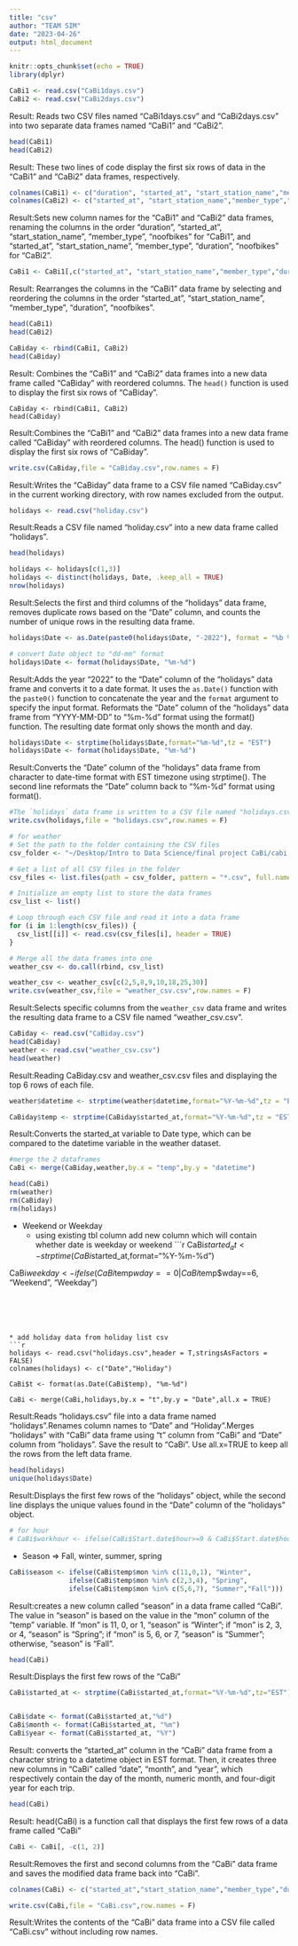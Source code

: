 ```yaml
---
title: "csv"
author: "TEAM SIM"
date: "2023-04-26"
output: html_document
---
```


```r
knitr::opts_chunk$set(echo = TRUE)
library(dplyr)
```


```r
CaBi1 <- read.csv("CaBi1days.csv")
CaBi2 <- read.csv("CaBi2days.csv")
```
Result: Reads two CSV files named "CaBi1days.csv" and "CaBi2days.csv" into two separate data frames named "CaBi1" and "CaBi2".


```r
head(CaBi1)
head(CaBi2)
```
Result: These two lines of code display the first six rows of data in the "CaBi1" and "CaBi2" data frames, respectively.



```r

colnames(CaBi1) <- c("duration", "started_at", "start_station_name","member_type","noofbikes")
colnames(CaBi2) <- c("started_at", "start_station_name","member_type","duration","noofbikes")

```
Result:Sets new column names for the "CaBi1" and "CaBi2" data frames, renaming the columns in the order "duration", "started_at", "start_station_name", "member_type", "noofbikes" for "CaBi1", and "started_at", "start_station_name", "member_type", "duration", "noofbikes" for "CaBi2".


```r
CaBi1 <- CaBi1[,c("started_at", "start_station_name","member_type","duration","noofbikes")]
```
Result: Rearranges the columns in the "CaBi1" data frame by selecting and reordering the columns in the order "started_at", "start_station_name", "member_type", "duration", "noofbikes".


```r
head(CaBi1)
head(CaBi2)
```

```r
CaBiday <- rbind(CaBi1, CaBi2)
head(CaBiday)
```
Result: Combines the "CaBi1" and "CaBi2" data frames into a new data frame called "CaBiday" with reordered columns. The `head()` function is used to display the first six rows of "CaBiday". 

```
CaBiday <- rbind(CaBi1, CaBi2)
head(CaBiday)
```
Result:Combines the "CaBi1" and "CaBi2" data frames into a new data frame called "CaBiday" with reordered columns. The head() function is used to display the first six rows of "CaBiday".



```r
write.csv(CaBiday,file = "CaBiday.csv",row.names = F)
```
Result:Writes the "CaBiday" data frame to a CSV file named "CaBiday.csv" in the current working directory, with row names excluded from the output.




```r
holidays <- read.csv("holiday.csv")
```
Result:Reads a CSV file named "holiday.csv" into a new data frame called "holidays".


```r
head(holidays)
```
```r
holidays <- holidays[c(1,3)]
holidays <- distinct(holidays, Date, .keep_all = TRUE)
nrow(holidays)
```
Result:Selects the first and third columns of the "holidays" data frame, removes duplicate rows based on the "Date" column, and counts the number of unique rows in the resulting data frame. 

```r
holidays$Date <- as.Date(paste0(holidays$Date, "-2022"), format = "%b %d-%Y")

# convert Date object to "dd-mm" format
holidays$Date <- format(holidays$Date, "%m-%d")
```
Result:Adds the year "2022" to the "Date" column of the "holidays" data frame and converts it to a date format. It uses the `as.Date()` function with the `paste0()` function to concatenate the year and the `format` argument to specify the input format.
Reformats the "Date" column of the "holidays" data frame from "YYYY-MM-DD" to "%m-%d" format using the format() function. The resulting date format only shows the month and day.



```r
holidays$Date <- strptime(holidays$Date,format="%m-%d",tz = "EST")
holidays$Date <- format(holidays$Date, "%m-%d")
```
Result:Converts the "Date" column of the "holidays" data frame from character to date-time format with EST timezone using strptime(). The second line reformats the "Date" column back to "%m-%d" format using format().



```r
#The `holidays` data frame is written to a CSV file named "holidays.csv" in the current working directory with row names excluded.
write.csv(holidays,file = "holidays.csv",row.names = F)
```

```r

# for weather 
# Set the path to the folder containing the CSV files
csv_folder <- "~/Desktop/Intro to Data Science/final project CaBi/cabi all csv/csv/weather "

# Get a list of all CSV files in the folder
csv_files <- list.files(path = csv_folder, pattern = "*.csv", full.names = TRUE)

# Initialize an empty list to store the data frames
csv_list <- list()

# Loop through each CSV file and read it into a data frame
for (i in 1:length(csv_files)) {
  csv_list[[i]] <- read.csv(csv_files[i], header = TRUE)
}

# Merge all the data frames into one
weather_csv <- do.call(rbind, csv_list)

```

```r
weather_csv <- weather_csv[c(2,5,8,9,10,18,25,30)]
write.csv(weather_csv,file = "weather_csv.csv",row.names = F)
```
Result:Selects specific columns from the `weather_csv` data frame and writes the resulting data frame to a CSV file named "weather_csv.csv".


```r
CaBiday <- read.csv("CaBiday.csv")
head(CaBiday)
weather <- read.csv("weather_csv.csv")
head(weather)
```
Result:Reading CaBiday.csv and weather_csv.csv files and displaying the top 6 rows of each file.


  
```r

weather$datetime <- strptime(weather$datetime,format="%Y-%m-%d",tz = "EST")

CaBiday$temp <- strptime(CaBiday$started_at,format="%Y-%m-%d",tz = "EST")
```
Result:Converts the started_at variable to Date type, which can be compared to the datetime variable in the weather dataset.




```r
#merge the 2 dataframes
CaBi <- merge(CaBiday,weather,by.x = "temp",by.y = "datetime")
```

```r
head(CaBi)
rm(weather)
rm(CaBiday)
rm(holidays)
```




* Weekend or Weekday
  * using existing tbl column add new column which will contain whether date is weekday or weekend
```r
CaBi$started_at <- strptime(CaBi$started_at,format="%Y-%m-%d")


CaBi$weekday <- ifelse(CaBi$temp$wday==0 | CaBi$temp$wday==6, "Weekend",  "Weekday")
```





* add holiday data from holiday list csv
```r
holidays <- read.csv("holidays.csv",header = T,stringsAsFactors = FALSE)
colnames(holidays) <- c("Date","Holiday")

CaBi$t <- format(as.Date(CaBi$temp), "%m-%d")

CaBi <- merge(CaBi,holidays,by.x = "t",by.y = "Date",all.x = TRUE)
```
Result:Reads "holidays.csv" file into a data frame named "holidays".Renames column names to "Date" and "Holiday".Merges "holidays" with "CaBi" data frame using "t" column from "CaBi" and "Date" column from "holidays". Save the result to "CaBi". Use all.x=TRUE to keep all the rows from the left data frame.

```r
head(holidays)
unique(holidays$Date)
```
Result:Displays the first few rows of the "holidays" object, while the second line displays the unique values found in the "Date" column of the "holidays" object.


```r
# for hour
# CaBi$workhour <- ifelse(CaBi$Start.date$hour>=9 & CaBi$Start.date$hour<=17,"Working Hour","Non-Working Hour")
```


* Season => Fall, winter, summer, spring 
```r
CaBi$season <- ifelse(CaBi$temp$mon %in% c(11,0,1), "Winter",
               ifelse(CaBi$temp$mon %in% c(2,3,4), "Spring",
               ifelse(CaBi$temp$mon %in% c(5,6,7), "Summer","Fall")))

```
Result:creates a new column called "season" in a data frame called "CaBi". The value in "season" is based on the value in the "mon" column of the "temp" variable. If "mon" is 11, 0, or 1, "season" is "Winter"; if "mon" is 2, 3, or 4, "season" is "Spring"; if "mon" is 5, 6, or 7, "season" is "Summer"; otherwise, "season" is "Fall".

```r
head(CaBi)
```
Result:Displays the first few rows of the "CaBi" 


```r
CaBi$started_at <- strptime(CaBi$started_at,format="%Y-%m-%d",tz="EST")


CaBi$date <- format(CaBi$started_at,"%d")
CaBi$month <- format(CaBi$started_at, "%m")
CaBi$year <- format(CaBi$started_at, "%Y")
```
Result: converts the "started_at" column in the "CaBi" data frame from a character string to a datetime object in EST format. Then, it creates three new columns in "CaBi" called "date", "month", and "year", which respectively contain the day of the month, numeric month, and four-digit year for each trip.


```r
head(CaBi)
```
Result: head(CaBi) is a function call that displays the first few rows of a data frame called "CaBi"

```r
CaBi <- CaBi[, -c(1, 2)]

```
Result:Removes the first and second columns from the "CaBi" data frame and saves the modified data frame back into "CaBi".

```r
colnames(CaBi) <- c("started_at","start_station_name","member_type","duration","noofbikes","temperature","feelsliketemp","dew","humidity","windspeed","uvindex","weather","weekday","holiday","season","date","month","year")

```




```r
write.csv(CaBi,file = "CaBi.csv",row.names = F)

```
Result:Writes the contents of the "CaBi" data frame into a CSV file called "CaBi.csv" without including row names.



